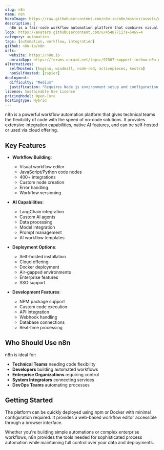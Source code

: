 ```yaml
---
slug: n8n
name: n8n
heroImage: https://raw.githubusercontent.com/n8n-io/n8n/master/assets/n8n-screenshot-readme.png
description: |
  n8n is a fair-code workflow automation platform that combines visual building with custom code capabilities, offering 400+ integrations, native AI features, and flexible deployment options.
logo: https://avatars.githubusercontent.com/u/45487711?s=64&v=4
category: automation
tags: [automation, workflow, integration]
github: n8n-io/n8n
urls:
  website: https://n8n.io
  unraidApp: https://forums.unraid.net/topic/97807-support-tmchow-n8n-workflow-automation/
alternatives:
  selfHosted: [huginn, windmill, node-red, activepieces, kestra]
  nonSelfHosted: [zapier]
deployment:
  difficulty: "Medium"
  justification: "Requires Node.js environment setup and configuration. Multiple components need to be managed."
license: Sustainable Use License
pricingModel: Open-Core
hostingType: Hybrid
---
```


n8n is a powerful workflow automation platform that gives technical teams the flexibility of code with the speed of no-code solutions. It provides extensive integration capabilities, native AI features, and can be self-hosted or used via cloud offering.

## Key Features

- **Workflow Building**:

  - Visual workflow editor
  - JavaScript/Python code nodes
  - 400+ integrations
  - Custom node creation
  - Error handling
  - Workflow versioning

- **AI Capabilities**:

  - LangChain integration
  - Custom AI agents
  - Data processing
  - Model integration
  - Prompt management
  - AI workflow templates

- **Deployment Options**:

  - Self-hosted installation
  - Cloud offering
  - Docker deployment
  - Air-gapped environments
  - Enterprise features
  - SSO support

- **Development Features**:
  - NPM package support
  - Custom code execution
  - API integration
  - Webhook handling
  - Database connections
  - Real-time processing

## Who Should Use n8n

n8n is ideal for:

- **Technical Teams** needing code flexibility
- **Developers** building automated workflows
- **Enterprise Organizations** requiring control
- **System Integrators** connecting services
- **DevOps Teams** automating processes

## Getting Started

The platform can be quickly deployed using npm or Docker with minimal configuration required. It provides a web-based workflow editor accessible through a browser interface.

Whether you're building simple automations or complex enterprise workflows, n8n provides the tools needed for sophisticated process automation while maintaining full control over your data and deployments.
